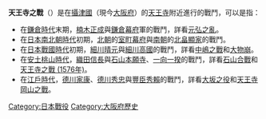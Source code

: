 '''天王寺之戰'''（{{jpn|j=天王寺の戦い|kn=てんのうじのたたかい|rm=Tennoujinotatakai}}）是在[[攝津國|攝津國]]（現今[[大阪府|大阪府]]）的[[天王寺|天王寺]]附近進行的戰鬥，可以是指：

*在[[鎌倉時代|鎌倉時代]]末期，[[楠木正成|楠木正成]]與[[鎌倉幕府|鎌倉幕府]]軍的戰鬥，詳看[[元弘之亂|元弘之亂]]。
*在[[日本南北朝時代|日本南北朝時代]]初期，[[北朝_(日本)|北朝]]的[[室町幕府|室町幕府]]與[[南朝_(日本)|南朝]]的[[北畠顯家|北畠顯家]]的戰鬥。
*在[[日本戰國時代|日本戰國時代]]初期，[[細川晴元|細川晴元]]與[[細川高國|細川高國]]的戰鬥，詳看[[中嶋之戰|中嶋之戰]]和[[大物崩|大物崩]]。
*在[[安土桃山時代|安土桃山時代]]，[[織田信長|織田信長]]與[[石山本願寺|石山本願寺]]、[[一向一揆|一向一揆]]的戰鬥，詳看[[石山合戰|石山合戰]]和[[天王寺之戰_(1576年)|天王寺之戰 (1576年)]]。
*在[[江戶時代|江戶時代]]，[[德川家康|德川家康]]、[[德川秀忠|德川秀忠]]與[[豐臣秀賴|豐臣秀賴]]的戰鬥，詳看[[大坂之役|大坂之役]]和[[天王寺岡山之戰|天王寺岡山之戰]]。

[[Category:日本戰役|Category:日本戰役]]
[[Category:大阪府歷史|Category:大阪府歷史]]
{{disambig|Cat=五字消歧義}}